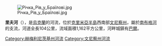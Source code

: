 {{Unreferenced|time=2015-09-22T01:39:10+00:00}}
[[Image:Річка_Рів_у_Браїлові.jpg|right]]

'''里夫河'''（{{lang-uk|Рів}}），是[[烏克蘭|烏克蘭]]的河流，位於[[克里米亞半島|克里米亞半島]]西南部[[文尼察州|文尼察州]]，屬於[[南布格河|南布格河]]的支流，河道全長104公里，流域面積1,162平方公里，河畔城鎮有[[巴爾_(烏克蘭)|巴爾]]。

{{DEFAULTSORT:Рів (річка)}}
[[Category:赫梅利尼茨基州河流|Category:赫梅利尼茨基州河流]]
[[Category:文尼察州河流|Category:文尼察州河流]]


{{Ukraine-river-stub}}